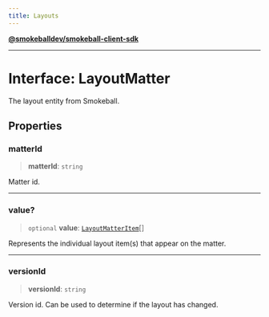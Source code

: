 ```yaml
---
title: Layouts
---
```

[**@smokeballdev/smokeball-client-sdk**](../../../../README.md)

***

# Interface: LayoutMatter

The layout entity from Smokeball.

## Properties

### matterId

> **matterId**: `string`

Matter id.

***

### value?

> `optional` **value**: [`LayoutMatterItem`](LayoutMatterItem.md)[]

Represents the individual layout item(s) that appear on the matter.

***

### versionId

> **versionId**: `string`

Version id. Can be used to determine if the layout has changed.
